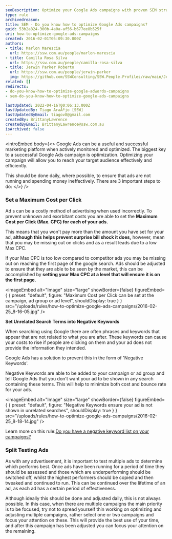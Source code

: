 ```yaml
---
seoDescription: Optimize your Google Ads campaigns with proven SEM strategies for better ROI
type: rule
archivedreason:
title: SEM - Do you know how to optimize Google Ads campaigns?
guid: 53b2a824-300b-4a0a-af56-b677ee8b525f
uri: how-to-optimize-google-ads-campaigns
created: 2016-02-01T05:09:30.000Z
authors:
- title: Marlon Marescia
  url: https://ssw.com.au/people/marlon-marescia
- title: Camilla Rosa Silva
  url: https://ssw.com.au/people/camilla-rosa-silva
- title: Jerwin Parker Roberto
  url: https://ssw.com.au/people/jerwin-parker
  img: https://github.com/SSWConsulting/SSW.People.Profiles/raw/main/Jerwin-Parker/Images/Jerwin-Parker-Profile.jpg
related: []
redirects:
- do-you-know-how-to-optimize-google-adwords-campaigns
- sem-do-you-know-how-to-optimize-google-ads-campaigns

lastUpdated: 2022-04-16T00:06:13.000Z
lastUpdatedBy: Tiago AraÃºjo [SSW]
lastUpdatedByEmail: tiagov8@gmail.com
createdBy: BrittanyLawrence
createdByEmail: BrittanyLawrence@ssw.com.au
isArchived: false
---
```


<introEmbed
  body={<>
Google Ads can be a useful and successful marketing platform when actively monitored and optimized. The biggest key to a successful Google Ads campaign is optimization. Optimizing your campaign will allow you to reach your target audience effectively and efficiently.

This should be done daily, where possible, to ensure that ads are not running and spending money ineffectively. There are 3 important steps to do:
  </>}
/>
### Set a Maximum Cost per Click

Ad s can be a costly method of advertising when used incorrectly. To prevent unknown and exorbitant costs you are able to set the  **Maximum Cost per Click (Max. CPC) for each of your ads.**

This means that you won't pay more than the amount you have set for your ad, **although this helps prevent surprise bill shock it does,** however, mean that you may be missing out on clicks and as a result leads due to a low Max CPC.

If your Max CPC is too low compared to competitor ads you may be missing out on reaching the first page of the google search. Ads should be adjusted to ensure that they are able to be seen by the market, this can be accomplished by  **setting your Max CPC at a level that will ensure it is on the first page.**


<imageEmbed
  alt="Image"
  size="large"
  showBorder={false}
  figureEmbed={ {
    preset: "default",
    figure: "Maximum Cost per Click can be set at the campaign, ad group or ad level",
    shouldDisplay: true
  } }
  src="/uploads/rules/how-to-optimize-google-ads-campaigns/2016-02-25\_8-16-05.jpg"
/>

**Set Unrelated Search Terms into Negative Keywords**

When searching using Google there are often phrases and keywords that appear that are not related to what you are after. These keywords can cause your costs to rise if people are clicking on them and your ad does not provide the information they intended.

Google Ads has a solution to prevent this in the form of 'Negative Keywords'.

Negative Keywords are able to be added to your campaign or ad group and tell Google Ads that you don't want your ad to be shown in any search containing these terms. This will help to minimize both cost and bounce rate for your ads.


<imageEmbed
  alt="Image"
  size="large"
  showBorder={false}
  figureEmbed={ {
    preset: "default",
    figure: "Negative Keywords ensure your ad is not shown in unrelated searches",
    shouldDisplay: true
  } }
  src="/uploads/rules/how-to-optimize-google-ads-campaigns/2016-02-25\_8-18-14.jpg"
/>

Learn more on this rule:[Do you have a negative keyword list on your campaigns?](/how-to-create-a-negative-keyword-list)

### Split Testing Ads

As with any advertisement, it is important to test multiple ads to determine which performs best. Once ads have been running for a period of time they should be assessed and those which are underperforming should be switched off, whilst the highest performers should be copied and then tweaked and continued to run. This can be continued over the lifetime of an ad, as each ad has a certain period of effectiveness.

Although ideally this should be done and adjusted daily, this is not always possible. In this case, when there are multiple campaigns the main priority is to be focused, try not to spread yourself thin working on optimizing and adjusting multiple campaigns, rather select one or two campaigns and focus your attention on these. This will provide the best use of your time, and after this campaign has been adjusted you can focus your attention on the remaining.
